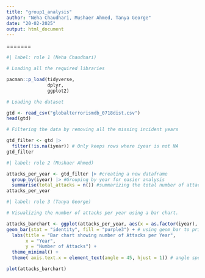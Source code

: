 ```yaml
---
title: "group1_analysis"
author: "Neha Chaudhari, Mushaer Ahmed, Tanya George"
date: "20-02-2025"
output: html_document
---
```

=======
```r

#| label: role 1 (Neha Chaudhari)

# Loading all the required libraries

pacman::p_load(tidyverse,
               dplyr,
               ggplot2)

# Loading the dataset

gtd <- read_csv("globalterrorismdb_0718dist.csv")
head(gtd)

# Filtering the data by removing all the missing incident years

gtd_filter <- gtd |>
  filter(!is.na(iyear)) # Only keeps rows where iyear is not NA 
gtd_filter

```

```r
#| label: role 2 (Mushaer Ahmed)

attacks_per_year <- gtd_filter |> #creating a new dataframe 
  group_by(iyear) |> #Grouping by year for easier analysis
  summarise(total_attacks = n()) #summarizing the total number of attacks/year
attacks_per_year

```

```r
#| label: role 3 (Tanya George)

# Visualizing the number of attacks per year using a bar chart.

attacks_barchart <- ggplot(attacks_per_year, aes(x = as.factor(iyear), y = total_attacks)) + # x is assigned as the year and y is assigned as the number of attacks
geom_bar(stat = "identity", fill = "purple3") + # using geom_bar to print a bar chart
  labs(title = "Bar chart showing number of Attacks per Year",
       x = "Year",
       y = "Number of Attacks") +
  theme_minimal() +
  theme( axis.text.x = element_text(angle = 45, hjust = 1)) # angle specifications for x axis labels

plot(attacks_barchart)

```
